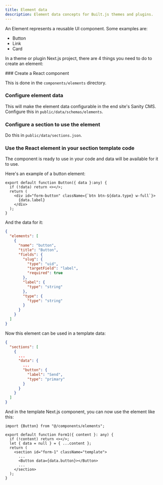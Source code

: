 ```yaml
---
title: Element data
description: Element data concepts for Built.js themes and plugins.
---
```



An Element represents a reusable UI component. Some examples are:
- Button
- Link
- Card

In a theme or plugin Next.js project, there are 4 things you need to do to create an element: 
 
<Steps>
<Step>
### Create a React component
 
This is done in the ```components/elements``` directory.
 </Step>
 <Step>
### Configure element data 
 
This will make the element data configurable in the end site's Sanity CMS. Configure this in ```public/data/schemas/elements```.
</Step>
<Step>
### Configure a section to use the element 

Do this in ```public/data/sections.json```.
</Step>
<Step>
### Use the React element in your section template code

The component is ready to use in your code and data will be available for it to use.
</Step>
</Steps>

Here's an example of a button element:

```tsx title="components/elements/button.tsx" copy
export default function Button({ data }:any) {
  if (!data) return <></>;
  return (
    <div id="form-button" className={`btn btn-${data.type} w-full`}>
      {data.label}
    </div>
  );
}
```

And the data for it:

```json title="public/data/schemas/elements.json" copy
{
  "elements": [
    {
      "name": "button",
      "title": "Button",
      "fields": {
        "slug": {
          "type": "uid",
          "targetField": "label",
          "required": true
        },
        "label": {
          "type": "string"
        },
        "type": {
          "type": "string"
        }
      }
    }
  ]
}
```

Now this element can be used in a template data:

```json title="public/data/sections.json" copy
{
  "sections": [
    {
      ...
      "data": {
        ...
        "button": {
          "label": "Send",
          "type": "primary"
        }
      }
    }
  ]
}
```

And in the template Next.js component, you can now use the element like this:

```tsx title="components/templates/forms/form1.tsx" copy
import {Button} from "@/components/elements";

export default function Form1({ content }: any) {
  if (!content) return <></>;
  let { data = null } = { ...content };
  return (
    <section id="form-1" className="template">
      ...
      <Button data={data.button}></Button>
      ...
    </section>
  );
}
```